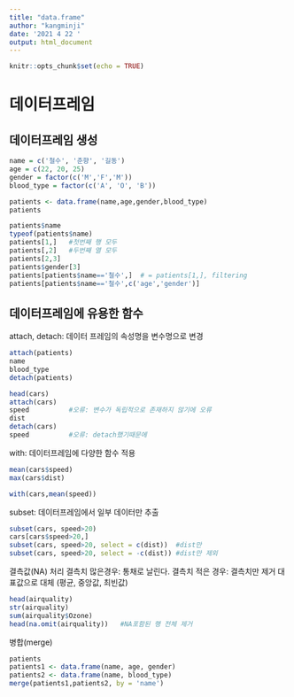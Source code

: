 ---
title: "data.frame"
author: "kangminji"
date: '2021 4 22 '
output: html_document
---

```{r setup, include=FALSE}
knitr::opts_chunk$set(echo = TRUE)
```

# 데이터프레임
## 데이터프레임 생성
```{r}
name = c('철수', '춘향', '길동')
age = c(22, 20, 25)
gender = factor(c('M','F','M'))
blood_type = factor(c('A', 'O', 'B'))

patients <- data.frame(name,age,gender,blood_type)
patients
```

```{r}
patients$name
typeof(patients$name)
patients[1,]   #첫번째 행 모두
patients[,2]   #두번째 열 모두
patients[2,3]
patients$gender[3]   
patients[patients$name=='철수',]  # = patients[1,], filtering
patients[patients$name=='철수',c('age','gender')]
```
## 데이터프레임에 유용한 함수 
attach, detach: 데이터 프레임의 속성명을 변수명으로 변경
```{r}
attach(patients)
name
blood_type
detach(patients)

```

```{r}
head(cars)
attach(cars)
speed          #오류: 변수가 독립적으로 존재하지 않기에 오류
dist
detach(cars)
speed          #오류: detach했기때문에
```
with: 데이터프레임에 다양한 함수 적용
```{r}
mean(cars$speed)
max(cars$dist)

with(cars,mean(speed))
```
subset: 데이터프레임에서 일부 데이터만 추출
```{r}
subset(cars, speed>20)
cars[cars$speed>20,]
subset(cars, speed>20, select = c(dist))  #dist만
subset(cars, speed>20, select = -c(dist)) #dist만 제외
```

결측값(NA) 처리
  결측치 많은경우: 통채로 날린다.
  결측치 적은 경우: 결측치만 제거
  대표값으로 대체 (평균, 중앙값, 최빈값)
```{r}
head(airquality)
str(airquality)
sum(airquality$Ozone)
head(na.omit(airquality))   #NA포함된 행 전체 제거

```

병합(merge)
```{r}
patients
patients1 <- data.frame(name, age, gender)
patients2 <- data.frame(name, blood_type)
merge(patients1,patients2, by = 'name')
```


```{r}

```





















